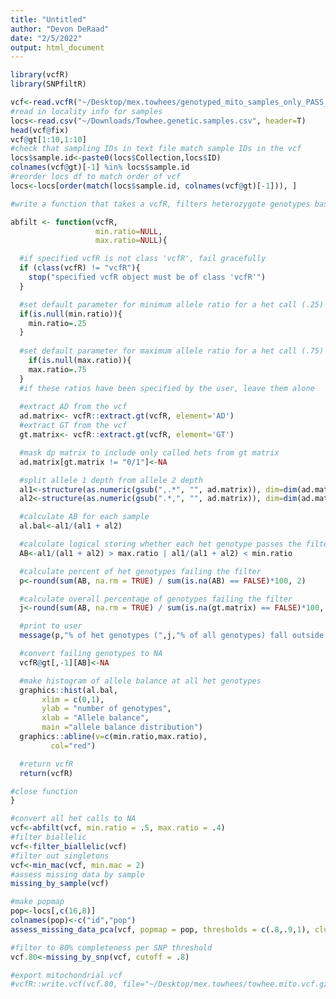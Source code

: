 ```yaml
---
title: "Untitled"
author: "Devon DeRaad"
date: "2/5/2022"
output: html_document
---
```


```r
library(vcfR)
library(SNPfiltR)

vcf<-read.vcfR("~/Desktop/mex.towhees/genotyped_mito_samples_only_PASS_snp.vcf")
#read in locality info for samples
locs<-read.csv("~/Downloads/Towhee.genetic.samples.csv", header=T)
head(vcf@fix)
vcf@gt[1:10,1:10]
#check that sampling IDs in text file match sample IDs in the vcf
locs$sample.id<-paste0(locs$Collection,locs$ID)
colnames(vcf@gt)[-1] %in% locs$sample.id
#reorder locs df to match order of vcf
locs<-locs[order(match(locs$sample.id, colnames(vcf@gt)[-1])), ]
```

```r
#write a function that takes a vcfR, filters heterozygote genotypes based on allele balance (allowing user to specify cutoff) and returns fitlered vcfR

abfilt <- function(vcfR,
                   min.ratio=NULL,
                   max.ratio=NULL){

  #if specified vcfR is not class 'vcfR', fail gracefully
  if (class(vcfR) != "vcfR"){
    stop("specified vcfR object must be of class 'vcfR'")
  }

  #set default parameter for minimum allele ratio for a het call (.25)
  if(is.null(min.ratio)){
    min.ratio=.25
  }
  
  #set default parameter for maximum allele ratio for a het call (.75)
    if(is.null(max.ratio)){
    max.ratio=.75
  }
  #if these ratios have been specified by the user, leave them alone
  
  #extract AD from the vcf
  ad.matrix<- vcfR::extract.gt(vcfR, element='AD')
  #extract GT from the vcf
  gt.matrix<- vcfR::extract.gt(vcfR, element='GT')

  #mask dp matrix to include only called hets from gt matrix
  ad.matrix[gt.matrix != "0/1"]<-NA

  #split allele 1 depth from allele 2 depth
  al1<-structure(as.numeric(gsub(",.*", "", ad.matrix)), dim=dim(ad.matrix))
  al2<-structure(as.numeric(gsub(".*,", "", ad.matrix)), dim=dim(ad.matrix))

  #calculate AB for each sample
  al.bal<-al1/(al1 + al2)

  #calculate logical storing whether each het genotype passes the filter
  AB<-al1/(al1 + al2) > max.ratio | al1/(al1 + al2) < min.ratio

  #calculate percent of het genotypes failing the filter
  p<-round(sum(AB, na.rm = TRUE) / sum(is.na(AB) == FALSE)*100, 2)

  #calculate overall percentage of genotypes failing the filter
  j<-round(sum(AB, na.rm = TRUE) / sum(is.na(gt.matrix) == FALSE)*100, 2)

  #print to user
  message(p,"% of het genotypes (",j,"% of all genotypes) fall outside of ",min.ratio," - ",max.ratio, " allele balance ratio and were converted to NA")

  #convert failing genotypes to NA
  vcfR@gt[,-1][AB]<-NA

  #make histogram of allele balance at all het genotypes
  graphics::hist(al.bal,
       xlim = c(0,1),
       ylab = "number of genotypes",
       xlab = "Allele balance",
       main ="allele balance distribution")
  graphics::abline(v=c(min.ratio,max.ratio),
         col="red")

  #return vcfR
  return(vcfR)

#close function
}

```

```r
#convert all het calls to NA
vcf<-abfilt(vcf, min.ratio = .5, max.ratio = .4)
#filter biallelic
vcf<-filter_biallelic(vcf)
#filter out singletons
vcf<-min_mac(vcf, min.mac = 2)
#assess missing data by sample
missing_by_sample(vcf)

#make popmap
pop<-locs[,c(16,8)]
colnames(pop)<-c("id","pop")
assess_missing_data_pca(vcf, popmap = pop, thresholds = c(.8,.9,1), clustering=FALSE)
```

```r
#filter to 80% completeness per SNP threshold
vcf.80<-missing_by_snp(vcf, cutoff = .8)

#export mitochondrial vcf
#vcfR::write.vcf(vcf.80, file="~/Desktop/mex.towhees/towhee.mito.vcf.gz")
```

